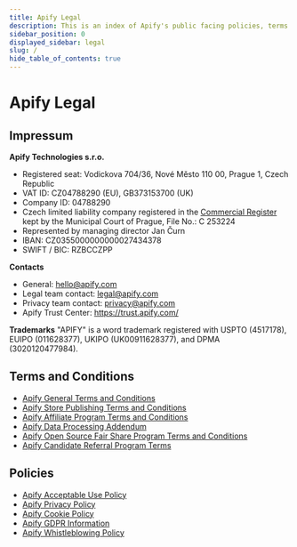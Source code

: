 ```yaml
---
title: Apify Legal
description: This is an index of Apify's public facing policies, terms of use and legal documents.
sidebar_position: 0
displayed_sidebar: legal
slug: /
hide_table_of_contents: true
---
```


# Apify Legal
<!-- vale off -->

## Impressum

**Apify Technologies s.r.o.**
- Registered seat: Vodickova 704/36, Nové Město 110 00, Prague 1, Czech Republic
- VAT ID: CZ04788290 (EU), GB373153700 (UK)
- Company ID: 04788290
- Czech limited liability company registered in the [Commercial Register](https://or.justice.cz/ias/ui/rejstrik-firma.vysledky?subjektId=924944&typ=PLATNY) kept by the Municipal Court of Prague, File No.: C 253224
- Represented by managing director Jan Čurn
- IBAN: CZ0355000000000027434378
- SWIFT / BIC: RZBCCZPP

**Contacts**
- General: hello@apify.com
- Legal team contact: legal@apify.com
- Privacy team contact: privacy@apify.com
- Apify Trust Center: https://trust.apify.com/

**Trademarks**
"APIFY" is a word trademark registered with USPTO (4517178), EUIPO (011628377), UKIPO (UK00911628377), and DPMA (3020120477984).

## Terms and Conditions

- [Apify General Terms and Conditions](./latest/terms/general-terms-and-conditions.md)
- [Apify Store Publishing Terms and Conditions](./latest/terms/store-publishing-terms-and-conditions.md)
- [Apify Affiliate Program Terms and Conditions](./latest/terms/affiliate-program-terms-and-conditions.md)
- [Apify Data Processing Addendum](./latest/terms/data-processing-addendum.md)
- [Apify Open Source Fair Share Program Terms and Conditions](./latest/terms/fair-share-program-terms-and-conditions.md)
- [Apify Candidate Referral Program Terms](./latest/terms/candidate-referral-program-terms-and-conditions.md)

## Policies

- [Apify Acceptable Use Policy](./latest/policies/acceptable-use-policy.md)
- [Apify Privacy Policy](./latest/policies/privacy-policy.md)
- [Apify Cookie Policy](./latest/policies/cookie-policy.md)
- [Apify GDPR Information](./latest/policies/gdpr-information.md)
- [Apify Whistleblowing Policy](./latest/policies/whistleblowing-policy.md)
